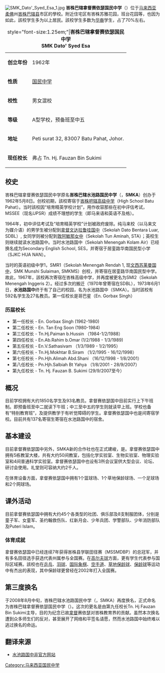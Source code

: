 [[File:SMK_Dato'_Syed_Esa_1.jpg|thumb]]
'''峇株巴辖拿督赛依瑟国民中学'''（{{lang-en|'''SMK Dato' Syed Esa'''}}）位于[[马来西亚|马来西亚]][[柔佛|柔佛]]州[[峇株巴辖县|峇株巴辖县]]市区的學校。附近住宅区有峇株苏雅花园，班台花园等，也因为如此，該校学生多为以上居民。該校学生多数为[[华裔|华裔]]学生，占了70%左右。

{| class="infobox" cellspacing="2" style="float:right; width:{{{box_width|18em}}}; font-size:{{{font_size|90%}}};"
|+ style="font-size:1.25em;"|''' 峇株巴辖拿督赛依瑟国民中学<br>SMK Dato' Syed Esa'''
|-
|'''创立年份'''|| 1962年
|-
|'''性质'''|| [[国民中学_(马来西亚)|国民中学]]
|-
|'''校性'''||男女混校
|-
|'''等级'''|| A型学校，预备班至中五
|-
|'''地址'''|| {{MYS}}Peti surat 32, 83007 Batu Pahat, Johor.
|-
|'''现任校长'''|| 弗占 Tn. Hj. Fauzan Bin Sukimi
|}

== 校史 ==
峇株巴辖拿督赛依瑟国民中学原名'''峇株巴辖水池路国民中学'''（{{lang-en|'''Sekolah Menengah Kolam Air'''}}，'''SMKA'''）创办于1962年5月8日。创校初期，該校寄宿于[[峇株吧辖高级中学|峇株吧辖高级中学]]（High School Batu Pahat）。当时該校因“培育精英学校计划”，用作收容那些在初中评估考试，MSSEE（现名UPSR）成绩不理想的学生（即马来语和英语不及格）。

1964年，初中评估考试及“培育精英学校”计划被政府废除。纯马来校（以马来文为媒介语）的男学生被分配到[[拿督文达拉鲁哇国中|拿督文达拉鲁哇国中]]（Sekolah Dato Bentara Luar, SDBL）, 女同学则被分配到[[敦阿敏那女中|敦阿敏那女中]]（Sekolah Tun Aminah, STA）；英校生则继续就读水池路国中。当时水池路国中（Sekolah Menengah Kolam Air）已经换名成为Secondary English School, SES，并寄宿于居銮路华南国民型小学（SJKC HUA NAN）。

当时的英语初级中学1，SMR1（Sekolah Menengah Rendah 1, 现[[文西苏莱曼国中|文西苏莱曼国中]]，SMK Munshi Sulaiman, SMKMS）创校，并寄宿在居銮路华南国民型中学。故此，1967年，該校再次寄宿在峇株高级中学，并再度被更名为SMI2（Sekolah Menengah Inggeris 2）。经过多次的搬迁（1970年曾寄宿在SDBL），1973年6月1日，'''水池路国中'''终于有了自己的校园，名为水池路国中（SMKA）。当时該校有592名学生及27名教员。第一任校长是哥巴星（En. Gorbax Singh）

=== 历届校长 ===
*第一任校长 - En. Gorbax Singh (1962-1980)
*第二任校长 - En. Tan Eng Soon (1980-1984)
*第三任校长 - Tn.Hj.Paiman b.Hussin （1984-1/2/1988）
*第四任校长 - En.Ab.Rahim b.Omar (1/2/1988 - 1/3/1989)
*第五任校长 - En.V.Sathasivam （1/3/1989 - 1/2/1995）
*第六任校长 - Tn.Hj.Mokhtar B.Siram （1/2/1995 - 16/12/1998）
*第七任校长 - Pn.Hjh.Alimah Abd.Shani （16/12/1998 - 1/8/2001）
*第八任校长 - Pn.Hjh.Salbiah Bt Yahya （1/8/2001 - 28/9/2007）
*第九任校长 - Tn. Hj. Fauzan B. Sukimi (29/9/2007至今）

== 概况 ==
目前学校拥有大约1850名学生及93名教员。拿督赛依瑟国中目前实行上下午班制。即预备班至中二就读下午班；中三至中五的学生则就读早上班。学校也备有“特别教育班”，及提供教学于有听觉障碍的学生。拿督赛依瑟国中也是间寄宿学校。目前共有137名寄宿生寄宿在水池路国中的宿舍。

== 基本建设 ==
目前拿督赛依瑟国中{{Fact|拥有峇株县国民中学中设备最完善的图书馆，也是拥有最多的中文藏书的国中图书馆。|time=2013-03-28T16:06:36+00:00}}另外，SMKA新的合作社也在{{when|今年}}正式建峻，是{{Fact|全柔佛州最大的合作社|time=2013-03-28T16:06:36+00:00}}。拿督赛依瑟国中拥有5栋教室大楼，共有大约50间教室，包括化学实验室、生物实验室、物理实验室和4间普通科学实验室。拿督赛依瑟国中也设有3所会议室供大型会议、论坛、研讨会使用。礼堂则可容纳大约2千人。

在体育设备方面，拿督赛依瑟国中拥有1个篮球场、1个草地保龄球场、一个足球场和2个网球场。

== 课外活动 ==
目前拿督赛依瑟国中拥有大约45个各类型的社团、俱乐部及8支制服团体，分别是童子军、女童军、圣约翰救伤队、红新月会、少年兵团、学警部队、少年消防部队及Puteri Islam。

=== 体育成就 ===
拿督赛依瑟国中已经连续7年获得峇株县学联田径赛（MSSMDBP）的总冠军，并有多名田径选手获选代表州属参与全国赛。在[[高尔夫球|高尔夫球]]方面，更有学生代表参与国际区域赛。該校也在[[乒乓|乒乓]]、[[羽球|羽球]]、[[国际象棋|国际象棋]]、[[空手道|空手道]]、[[草地保龄球|草地保龄球]]、[[保龄球|保龄球]]等运动中有杰出的表现，其中保龄球更曾经在2002年打入全国赛。

== 第三度换名 ==
于2008年8月中旬，峇株巴辖水池路国民中学（{{lang-en|Sekolah Menengah Kolam Air}}，SMKA）再度换名，正式命名为峇株巴辖拿督赛依瑟国民中学（{{lang|en|SMK Dato' Syed Esa}}）。这次的更名是由第九任校长Tn. Hj Fauzan Bin Sukimi主导，目的为纪念已故[[拿督|拿督]]赛依瑟对峇株教育界的贡献。虽然本次换名遭到众多师生们的反对，甚至展开了网络和平签名请愿，然而水池路国中始终难以逃过换名的命运。

== 翻译来源 ==
* [http://www.smkjka.5u.com/index2.htm 水池路国中非官方网站] {{Wayback|url=http://www.smkjka.5u.com/index2.htm |date=20090907155925 }}

[[Category:马来西亚国民中学|Category:马来西亚国民中学]]